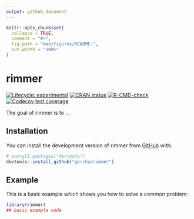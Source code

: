 ```yaml
---
output: github_document
---
```


<!-- README.md is generated from README.Rmd. Please edit that file -->

```r
knitr::opts_chunk$set(
  collapse = TRUE,
  comment = "#>",
  fig.path = "man/figures/README-",
  out.width = "100%"
)
```

# rimmer

<!-- badges: start -->
[![Lifecycle: experimental](https://img.shields.io/badge/lifecycle-experimental-orange.svg)](https://lifecycle.r-lib.org/articles/stages.html#experimental)
[![CRAN status](https://www.r-pkg.org/badges/version/rimmer)](https://CRAN.R-project.org/package=rimmer)
[![R-CMD-check](https://github.com/gorcha/rimmer/workflows/R-CMD-check/badge.svg)](https://github.com/gorcha/rimmer/actions)
[![Codecov test coverage](https://codecov.io/gh/gorcha/rimmer/branch/main/graph/badge.svg)](https://app.codecov.io/gh/gorcha/rimmer?branch=main)
<!-- badges: end -->

The goal of rimmer is to ...

## Installation

You can install the development version of rimmer from [GitHub](https://github.com/) with:

``` r
# install.packages("devtools")
devtools::install_github("gorcha/rimmer")
```

## Example

This is a basic example which shows you how to solve a common problem:

```r
library(rimmer)
## basic example code
```
